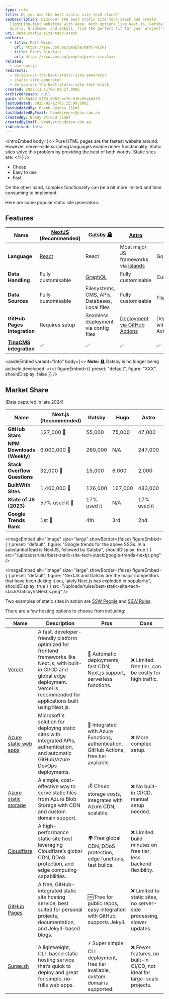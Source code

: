```yaml
---
type: rule
title: Do you use the best static site tech stack?
seoDescription: Discover the best static site tech stack and create
  lightning-fast websites with ease. With options like Next.js, Gatsby, Astro,
  Scully, Gridsome, and Jekyll, find the perfect fit for your project's needs.
uri: best-static-site-tech-stack
authors:
  - title: Matt Wicks
    url: https://ssw.com.au/people/matt-wicks
  - title: Piers Sinclair
    url: https://ssw.com.au/people/piers-sinclair
related:
  - use-nextjs
redirects:
  - do-you-use-the-best-static-site-generator
  - static-site-generator
  - do-you-use-the-best-static-site-tech-stack
created: 2022-11-11T07:02:27.000Z
archivedreason: null
guid: d7c5b443-9f55-4983-ac7b-016c85a6d479
lastUpdated: 2025-03-12T05:23:09.000Z
lastUpdatedBy: Brook Jeynes [SSW]
lastUpdatedByEmail: brookjeynes@ssw.com.au
createdBy: Brady Stroud [SSW]
createdByEmail: bradystroud@ssw.com.au
isArchived: false
---
```

<introEmbed
  body={<>
Pure HTML pages are the fastest website around. However, server-side scripting languages enable richer functionality. Static sites solve this problem by providing the best of both worlds. Static sites are:
  </>}
/>
* Cheap
* Easy to use
* Fast

On the other hand, complex functionality can be a bit more limited and time consuming to implement.

Here are some popular static site generators:

## Features

| **Name**                                   | [NextJS](https://nextjs.org/) (Recommended) | [Gatsby 🪦](https://www.gatsbyjs.com/)         | [Astro](https://astro.build/)                                                         | [Hugo](https://gohugo.io/)     | [Builder.io](https://www.builder.io/) |
| ------------------------------------------ | ------------------------------------------- | ---------------------------------------------- | ------------------------------------------------------------------------------------- | ------------------------------ | ------------------------------------- |
| **Language**                               | [React](https://reactjs.org/)               | React                                          | Most major JS frameworks via [islands](https://docs.astro.build/en/concepts/islands/) | Go                             | Customizable                          |
| **Data Handling**                          | Fully customisable                          | [GraphQL](https://graphql.org/)                | Fully customisable                                                                    | Customizable                   | Fully customisable                    |
| **Data Sources**                           | Fully customisable                          | Filesystems, CMS, APIs, Databases, Local files | Fully customisable                                                                    | Filesystem                     | CMS, APIs, Customizable               |
| **GitHub Pages Integration**               | Requires setup                              | Seamless deployment via config files           | [Deployment via GitHub Actions](https://docs.astro.build/en/guides/deploy/github/)    | Deployment with GitHub Actions | Customizable                          |
| **[TinaCMS](https://tina.io) integration** | ✅                                           | ✅                                              | ✅                                                                                     | ✅                              | ✅                                     |

<asideEmbed
  variant="info"
  body={<>
    **Note:** 🪦 Gatsby is no longer being actively developed.
  </>}
  figureEmbed={{
    preset: "default",
    figure: "XXX",
    shouldDisplay: false
  }}
/>

## Market Share

(Data captured in late 2024)

| **Name**                     | **Next.js (Recommended)** | **Gatsby**  | **Hugo** | **Astro**   | **Builder.io**      |
| ---------------------------- | ------------------------- | ----------- | -------- | ----------- | ------------------- |
| **GitHub Stars**             | 127,000 👑                | 55,000      | 75,000   | 47,000      | 8,000               |
| **NPM Downloads (Weekly)**   | 6,000,000 👑              | 260,000     | N/A      | 247,000     | N/A                 |
| **Stack Overflow Questions** | 92,000 👑                 | 15,000      | 6,000    | 2,000       | 100                 |
| **BuiltWith Sites**          | 1,400,000 👑              | 126,000     | 167,000  | 483,000     | N/A                 |
| **State of JS (2023)**       | 57% used it 👑            | 17% used it | N/A      | 17% used it | N/A                 |
| **Google Trends Rank**       | 1st 👑                    | 4th         | 3rd      | 2nd         | 5th (almost 0 data) |


<imageEmbed
  alt="Image"
  size="large"
  showBorder={false}
  figureEmbed={ {
    preset: "default",
    figure: "Google trends for the above SSGs. In a substantial lead is NextJS, followed by Gatsby",
    shouldDisplay: true
  } }
  src="/uploads/rules/best-static-site-tech-stack/google-trends-nextjs.png"
/>


<imageEmbed
  alt="Image"
  size="large"
  showBorder={false}
  figureEmbed={ {
    preset: "default",
    figure: "NextJS and Gatsby are the major competitors that have been duking it out, lately Next.js has exploded in popularity",
    shouldDisplay: true
  } }
  src="/uploads/rules/best-static-site-tech-stack/GatsbyVsNextjs.png"
/>

Two examples of static sites in action are [SSW People](https://www.ssw.com.au/people/) and [SSW Rules](https://www.ssw.com.au/rules/).

There are a few hosting options to choose from including:

| Name                      | Description | Pros | Cons |
|---------------------------|-------------|------|------|
| [Vercel](https://vercel.com/) | A fast, developer-friendly platform optimized for frontend frameworks like Next.js, with built-in CI/CD and global edge deployment. Vercel is recommended for applications built using Next.js. | 🚀 Automatic deployments, fast CDN, Next.js support, serverless functions. | ❌ Limited free tier, can be costly for high traffic. |
| [Azure static web apps](https://azure.microsoft.com/en-us/services/app-service/static/?WT.mc_id=AZ-MVP-33518) | Microsoft's solution for deploying static sites with integrated APIs, authentication, and automatic GitHub/Azure DevOps deployments. | 🔄 Integrated with Azure Functions, authentication, GitHub Actions, free tier available. | ❌ More complex setup. |
| [Azure static storage](https://docs.microsoft.com/en-us/azure/storage/blobs/storage-blob-static-website?WT.mc_id=AZ-MVP-33518) | A simple, cost-effective way to serve static files from Azure Blob Storage with CDN and custom domain support. | 💰 Cheap storage costs, integrates with Azure CDN, scalable. | ❌ No built-in CI/CD, manual setup needed. |
| [Cloudflare](https://pages.cloudflare.com/) | A high-performance static site host leveraging Cloudflare’s global CDN, DDoS protection, and edge computing capabilities. | 🌍 Free global CDN, DDoS protection, edge functions, fast builds. | ❌ Limited build minutes on free tier, less backend flexibility. |
| [GitHub Pages](https://pages.github.com/) | A free, GitHub-integrated static site hosting service, best suited for personal projects, documentation, and Jekyll-based blogs. | 🆓 Free for public repos, easy integration with GitHub, supports Jekyll. | ❌ Limited to static sites, no server-side processing, slower updates. |
| [Surge.sh](https://surge.sh/) | A lightweight, CLI-based static hosting service that’s quick to deploy and great for simple, no-frills web apps. | ⚡ Super simple CLI deployment, free tier available, custom domains supported. | ❌ Fewer features, no built-in CI/CD, not ideal for large-scale projects. |
